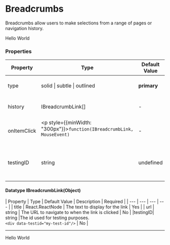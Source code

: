 
<Meta title="Navigation/Breadcrumbs" component={Breadcrumbs}/>


# Breadcrumbs

Breadcrumbs allow users to make selections from a range of pages or navigation history.

<Canvas>
  <Breadcrumbs
    history={[
      {
        title: 'Home'
      },
      {
        title: 'Profile'
      },
      {
        title: 'Settings'
      }
    ]}
    onItemClick={function noRefCheck(){}}
  >
    Hello World
  </Breadcrumbs>
</Canvas>

### Properties

| Property | Type | Default Value | Description | Required |
|---|---|---|---|---|
|type|solid \| subtle \| outlined|**primary**|The type of the breadcrumb.|No|
|history|IBreadcrumbLink[]|-|The history of the breadcrumb.|Yes|
|onItemClick|<p style={{minWidth: "300px"}}>``function(IBreadcrumbLink, MouseEvent)``</p>|-|The function to call when an item is clicked.|No|
|testingID| string | undefined | The id used for testing purposes.<br/>`<div data-testid="my-test-id"/>` |No|

#### Datatype IBreadcrumbLink(Object)

| Property | Type | Default Value | Description | Required |
| --- | --- | --- | --- |
| title | React.ReactNode | The text to display for the link | Yes |
| url | string | The URL to navigate to when the link is clicked | No |
|testingID| string |The id used for testing purposes.<br/>`<div data-testid="my-test-id"/>` | No |

---

<Canvas className="dark">
  <ThemeProvider theme="dark">
    <Breadcrumbs
      history={[
        {
          title: 'Home'
        },
        {
          title: 'Profile'
        },
        {
          title: 'Settings'
        }
      ]}
      onItemClick={function noRefCheck(){}}
    >
      Hello World
    </Breadcrumbs>
  </ThemeProvider>
</Canvas>